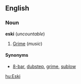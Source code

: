 ==English==
===Noun===
'''eski''' (''uncountable'') <!--Spelling?  Capitalisation?-->

#[[Grime]] (''music'')

====Synonyms====
*[[8-bar]], [[dubstep]], [[grime]], [[sublow]]

[[hu:Eski]]